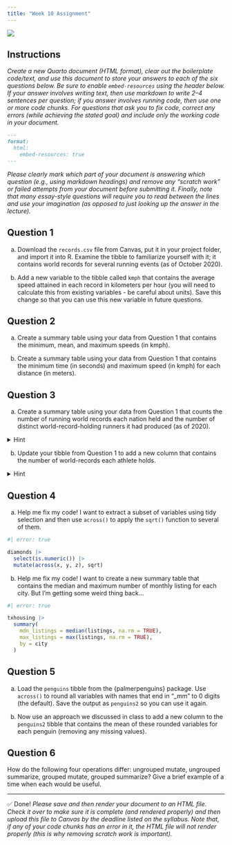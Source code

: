 ```yaml
---
title: "Week 10 Assignment"
---
```


![](../../img/programming_357EDD.svg){.hero}

## Instructions

*Create a new Quarto document (HTML format), clear out the boilerplate code/text, and use this document to store your answers to each of the six questions below. Be sure to enable `embed-resources` using the header below. If your answer involves writing text, then use markdown to write 2--4 sentences per question; if you answer involves running code, then use one or more code chunks. For questions that ask you to fix code, correct any errors (while achieving the stated goal) and include only the working code in your document.*

```markdown
---
format: 
  html:
    embed-resources: true
---
```

*Please clearly mark which part of your document is answering which question (e.g., using markdown headings) and remove any "scratch work" or failed attempts from your document before submitting it. Finally, note that many essay-style questions will require you to read between the lines and use your imagination (as opposed to just looking up the answer in the lecture).*

## Question 1

a. Download the `records.csv` file from Canvas, put it in your project folder, and import it into R. Examine the tibble to familiarize yourself with it; it contains world records for several running events (as of October 2020). 

b.    Add a new variable to the tibble called `kmph` that contains the average speed attained in each record in kilometers per hour (you will need to calculate this from existing variables - be careful about units). Save this change so that you can use this new variable in future questions.


## Question 2

a) Create a summary table using your data from Question 1 that contains the minimum, mean, and maximum speeds (in kmph).

b) Create a summary table using your data from Question 1 that contains the minimum time (in seconds) and maximum speed (in kmph) for each distance (in meters).


## Question 3

a) Create a summary table using your data from Question 1 that counts the number of running world records each nation held and the number of distinct world-record-holding runners it had produced (as of 2020).

<p><details><summary>Hint</summary><blockquote>
The output should look something like this:

```r
#| message: false
#| echo: false

library(tidyverse)
records <- read_csv("../../data/records.csv")

records |> 
  summarize(
    records = n(),
    runners = n_distinct(athlete),
    .by = nation
  )
```

</blockquote></details></p>

b) Update your tibble from Question 1 to add a new column that contains the number of world-records each athlete holds.

<p><details><summary>Hint</summary><blockquote>
The output should look something like this:

```r
#| echo: false

records |> 
  mutate(
    records = n(),
    .by = athlete
  )
```

</blockquote></details></p>


## Question 4

a) Help me fix my code! I want to extract a subset of variables using tidy selection and then use `across()` to apply the `sqrt()` function to several of them.

```r
#| error: true

diamonds |> 
  select(is.numeric()) |> 
  mutate(across(x, y, z), sqrt)
```


b) Help me fix my code! I want to create a new summary table that contains the median and maximum number of monthly listing for each city. But I'm getting some weird thing back...

```r
#| error: true

txhousing |> 
  summary(
    mdn_listings = median(listings, na.rm = TRUE),
    max_listings = max(listings, na.rm = TRUE),
    by = city
  )
```


## Question 5

a) Load the `penguins` tibble from the \{palmerpenguins\} package. Use `across()` to round all variables with names that end in "_mm" to 0 digits (the default). Save the output as `penguins2` so you can use it again.

b) Now use an approach we discussed in class to add a new column to the `penguins2` tibble that contains the mean of these rounded variables for each penguin (removing any missing values).



## Question 6

How do the following four operations differ: ungrouped mutate, ungrouped summarize, grouped mutate, grouped summarize? Give a brief example of a time when each would be useful.


---

✅ Done! *Please save and then render your document to an HTML file. Check it over to make sure it is complete (and rendered properly) and then upload this file to Canvas by the deadline listed on the syllabus. Note that, if any of your code chunks has an error in it, the HTML file will not render properly (this is why removing scratch work is important).*
